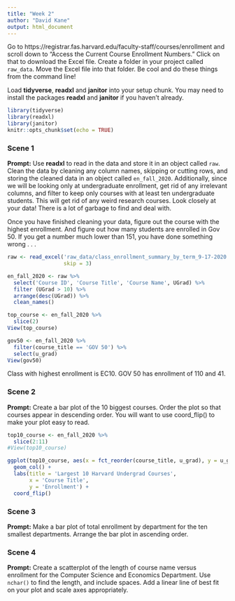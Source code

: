 ```yaml
---
title: "Week 2"
author: "David Kane"
output: html_document
---
```


Go to https://registrar.fas.harvard.edu/faculty-staff/courses/enrollment and scroll down to "Access the Current Course Enrollment Numbers." Click on that to download the Excel file. Create a folder in your project called `raw_data`. Move the Excel file into that folder. Be cool and do these things from the command line!

Load **tidyverse**, **readxl** and **janitor** into your setup chunk. You may need to install the packages **readxl** and **janitor** if you haven't already.

```r
library(tidyverse)
library(readxl)
library(janitor)
knitr::opts_chunk$set(echo = TRUE)
```

### Scene 1

**Prompt:** Use **readxl** to read in the data and store it in an object called `raw`. Clean the data by cleaning any column names, skipping or cutting rows, and storing the cleaned data in an object called `en_fall_2020`. Additionally, since we will be looking only at undergraduate enrollment, get rid of any irrelevant columns, and filter to keep only courses with at least ten undergraduate students. This will get rid of any weird research courses. Look closely at your data! There is a lot of garbage to find and deal with.

Once you have finished cleaning your data, figure out the course with the highest enrollment. And figure out how many students are enrolled in Gov 50. If you get a number much lower than 151, you have done something wrong . . .

```r
raw <- read_excel('raw_data/class_enrollment_summary_by_term_9-17-2020.xlsx', 
                  skip = 3)

en_fall_2020 <- raw %>%
  select('Course ID', 'Course Title', 'Course Name', UGrad) %>%
  filter (UGrad > 10) %>%
  arrange(desc(UGrad)) %>%
  clean_names()

top_course <- en_fall_2020 %>%
  slice(2)
View(top_course)

gov50 <- en_fall_2020 %>%
  filter(course_title == 'GOV 50') %>%
  select(u_grad)
View(gov50)
```
Class with highest enrollment is EC10. GOV 50 has enrollment of 110 and 41.

### Scene 2

**Prompt:** Create a bar plot of the 10 biggest courses. Order the plot so that courses appear in descending order. You will want to use coord_flip() to make your plot easy to read.

```r
top10_course <- en_fall_2020 %>%
  slice(2:11)
#View(top10_course)

ggplot(top10_course, aes(x = fct_reorder(course_title, u_grad), y = u_grad)) +
  geom_col() +
  labs(title = 'Largest 10 Harvard Undergrad Courses', 
       x = 'Course Title', 
       y = 'Enrollment') + 
  coord_flip() 
```


### Scene 3

**Prompt:** Make a bar plot of total enrollment by department for the ten smallest departments. Arrange the bar plot in ascending order.



### Scene 4

**Prompt:** Create a scatterplot of the length of course name versus enrollment for the Computer Science and Economics Department. Use `nchar()` to find the length, and include spaces. Add a linear line of best fit on your plot and scale axes appropriately.


